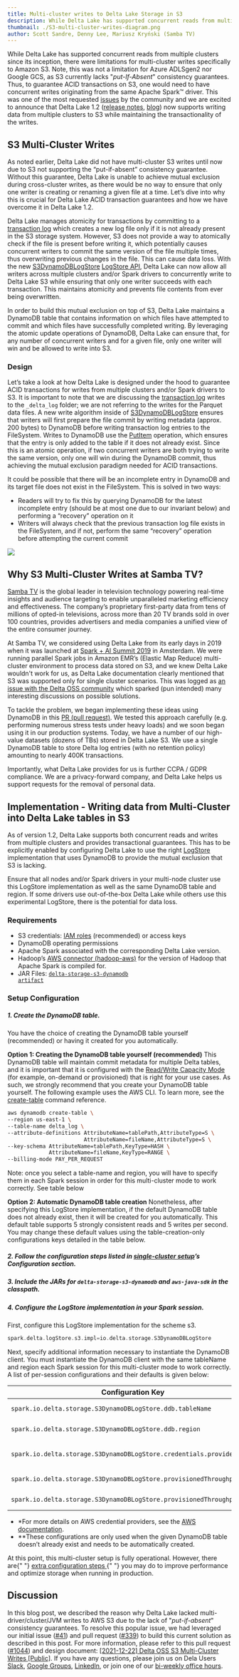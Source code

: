 ```yaml
---
title: Multi-cluster writes to Delta Lake Storage in S3
description: While Delta Lake has supported concurrent reads from multiple clusters since its inception, there were limitations for multi-cluster writes specifically to Amazon S3.  Note, this was not a limitation for Azure ADLSgen2 nor Google GCS, as S3 currently lacks “put-If-Absent” consistency guarantees.  Thus, to guarantee ACID transactions on S3, one would need to have concurrent writes originating from the same Apache Spark™ driver. This was one of the most requested issues by the community and we are excited to announce that Delta Lake 1.2 (release notes, blog)  now supports writing data from multiple clusters to S3 while maintaining the transactionality of the writes.
thumbnail: ./S3-multi-cluster-writes-diagram.png
author: Scott Sandre, Denny Lee, Mariusz Kryński (Samba TV)
---
```


While Delta Lake has supported concurrent reads from multiple clusters since its inception, there were limitations for multi-cluster writes specifically to Amazon S3. Note, this was not a limitation for Azure ADLSgen2 nor Google GCS, as S3 currently lacks "_put-If-Absent_" consistency guarantees. Thus, to guarantee ACID transactions on S3, one would need to have concurrent writes originating from the same Apache Spark™ driver. This was one of the most requested [issues](https://github.com/delta-io/delta/issues/41) by the community and we are excited to announce that Delta Lake 1.2 ([release notes](https://github.com/delta-io/delta/releases/tag/v1.2.0), [blog](https://delta.io/blog/2022-05-05-delta-lake-1-2-released/)) now supports writing data from multiple clusters to S3 while maintaining the transactionality of the writes.

## S3 Multi-Cluster Writes

As noted earlier, Delta Lake did not have multi-cluster S3 writes until now due to S3 not supporting the “put-if-absent” consistency guarantee. Without this guarantee, Delta Lake is unable to achieve mutual exclusion during cross-cluster writes, as there would be no way to ensure that only one writer is creating or renaming a given file at a time. Let’s dive into why this is crucial for Delta Lake ACID transaction guarantees and how we have overcome it in Delta Lake 1.2.

Delta Lake manages atomicity for transactions by committing to a [transaction log](https://databricks.com/blog/2019/08/21/diving-into-delta-lake-unpacking-the-transaction-log.html) which creates a new log file only if it is not already present in the S3 storage system. However, S3 does not provide a way to atomically check if the file is present before writing it, which potentially causes concurrent writers to commit the same version of the file multiple times, thus overwriting previous changes in the file. This can cause data loss. With the new [S3DynamoDBLogStore](https://github.com/delta-io/delta/pull/1044) [LogStore API](https://github.com/delta-io/delta/blob/master/storage/src/main/java/io/delta/storage/LogStore.java), Delta Lake can now allow all writers across multiple clusters and/or Spark drivers to concurrently write to Delta Lake S3 while ensuring that only one writer succeeds with each transaction. This maintains atomicity and prevents file contents from ever being overwritten.

In order to build this mutual exclusion on top of S3, Delta Lake maintains a DynamoDB table that contains information on which files have attempted to commit and which files have successfully completed writing. By leveraging the atomic update operations of DynamoDB, Delta Lake can ensure that, for any number of concurrent writers and for a given file, only one writer will win and be allowed to write into S3.

### Design

Let’s take a look at how Delta Lake is designed under the hood to guarantee ACID transactions for writes from multiple clusters and/or Spark drivers to S3. It is important to note that we are discussing the [transaction log](https://databricks.com/blog/2019/08/21/diving-into-delta-lake-unpacking-the-transaction-log.html) writes to the <code>\_delta_log</code> folder; we are not referring to the writes for the Parquet data files. A new write algorithm inside of [S3DynamoDBLogStore](https://github.com/delta-io/delta/pull/1044) ensures that writers will first prepare the file commit by writing metadata (approx. 200 bytes) to DynamoDB before writing transaction log entries to the FileSystem. Writes to DynamoDB use the [PutItem](https://docs.aws.amazon.com/amazondynamodb/latest/APIReference/API_PutItem.html) operation, which ensures that the entry is only added to the table if it does not already exist. Since this is an atomic operation, if two concurrent writers are both trying to write the same version, only one will win during the DynamoDB commit, thus achieving the mutual exclusion paradigm needed for ACID transactions.

It could be possible that there will be an incomplete entry in DynamoDB and its target file does not exist in the FileSystem. This is solved in two ways:

- Readers will try to fix this by querying DynamoDB for the latest incomplete entry (should be at most one due to our invariant below) and performing a “recovery” operation on it
- Writers will always check that the previous transaction log file exists in the FileSystem, and if not, perform the same “recovery” operation before attempting the current commit

![](./S3-multi-cluster-writes-diagram.png)

## Why S3 Multi-Cluster Writes at Samba TV?

[Samba TV](https://samba.tv/business) is the global leader in television technology powering real-time insights and audience targeting to enable unparalleled marketing efficiency and effectiveness. The company’s proprietary first-party data from tens of millions of opted-in televisions, across more than 20 TV brands sold in over 100 countries, provides advertisers and media companies a unified view of the entire consumer journey.

At Samba TV, we considered using Delta Lake from its early days in 2019 when it was launched at [Spark + AI Summit 2019](https://databricks.com/sparkaisummit/europe19) in Amsterdam. We were running parallel Spark jobs in Amazon EMR’s (Elastic Map Reduce) multi-cluster environment to process data stored on S3, and we knew Delta Lake wouldn't work for us, as Delta Lake documentation clearly mentioned that S3 was supported only for single cluster scenarios. This was logged as [an issue with the Delta OSS community](https://github.com/delta-io/delta/issues/41) which sparked (pun intended) many interesting discussions on possible solutions.

To tackle the problem, we began implementing these ideas using DynamoDB in this [PR (pull request)](https://github.com/delta-io/delta/pull/339). We tested this approach carefully (e.g. performing numerous stress tests under heavy loads) and we soon began using it in our production systems. Today, we have a number of our high-value datasets (dozens of TBs) stored in Delta Lake S3. We use a single DynamoDB table to store Delta log entries (with no retention policy) amounting to nearly 400K transactions.

Importantly, what Delta Lake provides for us is further CCPA / GDPR compliance. We are a privacy-forward company, and Delta Lake helps us support requests for the removal of personal data.

## Implementation - Writing data from Multi-Cluster into Delta Lake tables in S3

As of version 1.2, Delta Lake supports both concurrent reads and writes from multiple clusters and provides transactional guarantees. This has to be explicitly enabled by configuring Delta Lake to use the right [LogStore](https://github.com/delta-io/delta/blob/master/storage/src/main/java/io/delta/storage/LogStore.java) implementation that uses DynamoDB to provide the mutual exclusion that S3 is lacking.

Ensure that all nodes and/or Spark drivers in your multi-node cluster use this LogStore implementation as well as the same DynamoDB table and region. If some drivers use out-of-the-box Delta Lake while others use this experimental LogStore, there is the potential for data loss.

### Requirements

- S3 credentials: [IAM roles](https://docs.aws.amazon.com/IAM/latest/UserGuide/id_roles.html) (recommended) or access keys
- DynamoDB operating permissions
- Apache Spark associated with the corresponding Delta Lake version.
- Hadoop’s [AWS connector (hadoop-aws)](https://mvnrepository.com/artifact/org.apache.hadoop/hadoop-aws/) for the version of Hadoop that Apache Spark is compiled for.
- JAR Files: [<code>delta-storage-s3-dynamodb artifact</code>](https://mvnrepository.com/artifact/io.delta/delta-storage-s3-dynamodb/1.2.1)

### Setup Configuration

##### 1. Create the DynamoDB table.

You have the choice of creating the DynamoDB table yourself (recommended) or having it created for you automatically.

**Option 1: Creating the DynamoDB table yourself (recommended)**
This DynamoDB table will maintain commit metadata for multiple Delta tables, and it is important that it is configured with the [Read/Write Capacity Mode](https://docs.aws.amazon.com/amazondynamodb/latest/developerguide/HowItWorks.ReadWriteCapacityMode.html) (for example, on-demand or provisioned) that is right for your use cases. As such, we strongly recommend that you create your DynamoDB table yourself. The following example uses the AWS CLI. To learn more, see the [create-table](https://docs.aws.amazon.com/cli/latest/reference/dynamodb/create-table.html) command reference.

```bash
aws dynamodb create-table \
--region us-east-1 \
--table-name delta_log \
--attribute-definitions AttributeName=tablePath,AttributeType=S \
                        AttributeName=fileName,AttributeType=S \
--key-schema AttributeName=tablePath,KeyType=HASH \
             AttributeName=fileName,KeyType=RANGE \
--billing-mode PAY_PER_REQUEST
```

Note: once you select a table-name and region, you will have to specify them in each Spark session in order for this multi-cluster mode to work correctly. See table below

**Option 2: Automatic DynamoDB table creation**
Nonetheless, after specifying this LogStore implementation, if the default DynamoDB table does not already exist, then it will be created for you automatically. This default table supports 5 strongly consistent reads and 5 writes per second. You may change these default values using the table-creation-only configurations keys detailed in the table below.

##### 2. Follow the configuration steps listed in [single-cluster setup](https://docs.delta.io/1.2.0/delta-storage.html#-delta-storage-s3-single-cluster)’s Configuration section.

##### 3. Include the JARs for `delta-storage-s3-dynamodb` and `aws-java-sdk` in the classpath.

##### 4. Configure the LogStore implementation in your Spark session.

First, configure this LogStore implementation for the scheme s3.

```scala
spark.delta.logStore.s3.impl=io.delta.storage.S3DynamoDBLogStore
```

Next, specify additional information necessary to instantiate the DynamoDB client. You must instantiate the DynamoDB client with the same tableName and region each Spark session for this multi-cluster mode to work correctly. A list of per-session configurations and their defaults is given below:

| Configuration Key                                                     | Description                                     | Default                                                                                                                                                  |
| --------------------------------------------------------------------- | ----------------------------------------------- | -------------------------------------------------------------------------------------------------------------------------------------------------------- |
| `spark.io.delta.storage.S3DynamoDBLogStore.ddb.tableName`             | The name of the DynamoDB table to use           | `delta_log`                                                                                                                                              |
| `spark.io.delta.storage.S3DynamoDBLogStore.ddb.region`                | The region to be used by the client             | `us-east-1`                                                                                                                                              |
| `spark.io.delta.storage.S3DynamoDBLogStore.credentials.provider`      | The AWSCredentialsProvider\* used by the client | [`DefaultAWSCredentialsProviderChain`](https://docs.aws.amazon.com/AWSJavaSDK/latest/javadoc/com/amazonaws/auth/DefaultAWSCredentialsProviderChain.html) |
| `spark.io.delta.storage.S3DynamoDBLogStore.provisionedThroughput.rcu` | (Table-creation-only\*\*) Read Capacity Units   | `5`                                                                                                                                                      |
| `spark.io.delta.storage.S3DynamoDBLogStore.provisionedThroughput.wcu` | (Table-creation-only\*\*) Write Capacity Units  | `5`                                                                                                                                                      |

- \*For more details on AWS credential providers, see the [AWS documentation](https://docs.aws.amazon.com/sdk-for-java/v1/developer-guide/credentials.html).
- \*\*These configurations are only used when the given DynamoDB table doesn’t already exist and needs to be automatically created.

<Info title="Important!" level="warning">
  At this point, this multi-cluster setup is fully operational. However, there
  are{" "}
  <a
    href="https://docs.delta.io/latest/delta-storage.html#production-configuration-s3-multi-cluster"
    target="_blank"
  >
    extra configuration steps
  </a>{" "}
  you may do to improve performance and optimize storage when running in
  production.
</Info>

## Discussion

In this blog post, we described the reason why Delta Lake lacked multi-driver/cluster/JVM writes to AWS S3 due to the lack of "_put-if-absent_" consistency guarantees. To resolve this popular issue, we had leveraged our initial issue ([#41](https://github.com/delta-io/delta/issues/41)) and pull request ([#339](https://github.com/delta-io/delta/pull/339)) to build this current solution as described in this post. For more information, please refer to this pull request ([#1044](https://github.com/delta-io/delta/pull/1044)) and design document: [[2021-12-22] Delta OSS S3 Multi-Cluster Writes [Public]](https://docs.google.com/document/d/1Gs4ZsTH19lMxth4BSdwlWjUNR-XhKHicDvBjd2RqNd8/edit#heading=h.mjjuxw9mcz9h). If you have any questions, please join us on Dela Users [Slack](https://go.delta.io/delta-users), [Google Groups](https://groups.google.com/forum/#!forum/delta-users), [LinkedIn](https://linkedin.com/company/deltalake), or join one of our [bi-weekly office hours](http://youtube.com/c/deltalake).
